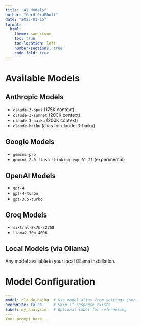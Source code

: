 ```yaml
---
title: "AI Models"
author: "Gerd Graßhoff"
date: "2025-01-15"
format:
  html:
    theme: sandstone
    toc: true
    toc-location: left
    number-sections: true
    code-fold: true
---
```


# Available Models

## Anthropic Models
- `claude-3-opus` (175K context)
- `claude-3-sonnet` (200K context)
- `claude-3-haiku` (200K context)
- `claude-haiku` (alias for claude-3-haiku)

## Google Models
- `gemini-pro`
- `gemini-2.0-flash-thinking-exp-01-21` (experimental)

## OpenAI Models
- `gpt-4`
- `gpt-4-turbo`
- `gpt-3.5-turbo`

## Groq Models
- `mixtral-8x7b-32768`
- `llama2-70b-4096`

## Local Models (via Ollama)
Any model available in your local Ollama installation.

# Model Configuration

```yaml
---
model: claude-haiku  # Use model alias from settings.json
overwrite: false     # Skip if response exists
label: my_analysis   # Optional label for referencing
---
Your prompt here...
``` 
